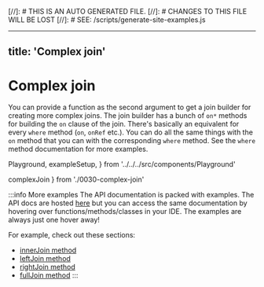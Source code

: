 [//]: # THIS IS AN AUTO GENERATED FILE.
[//]: #  CHANGES TO THIS FILE WILL BE LOST
[//]: # SEE: /scripts/generate-site-examples.js

---
title: 'Complex join'
---

# Complex join

You can provide a function as the second argument to get a join
builder for creating more complex joins. The join builder has a
bunch of `on*` methods for building the `on` clause of the join.
There's basically an equivalent for every `where` method
(`on`, `onRef` etc.). You can do all the same things with the
`on` method that you can with the corresponding `where` method.
See the `where` method documentation for more examples.

  Playground,
  exampleSetup,
} from '../../../src/components/Playground'

  complexJoin
} from './0030-complex-join'

<div style={{ marginBottom: '1em' }}>
  <Playground code={complexJoin} setupCode={exampleSetup} />
</div>

:::info More examples
The API documentation is packed with examples. The API docs are hosted [here](https://kysely-org.github.io/kysely/)
but you can access the same documentation by hovering over functions/methods/classes in your IDE. The examples are always
just one hover away!

For example, check out these sections:
 - [innerJoin method](https://kysely-org.github.io/kysely/classes/SelectQueryBuilder.html#innerJoin)
 - [leftJoin method](https://kysely-org.github.io/kysely/classes/SelectQueryBuilder.html#leftJoin)
 - [rightJoin method](https://kysely-org.github.io/kysely/classes/SelectQueryBuilder.html#rightJoin)
 - [fullJoin method](https://kysely-org.github.io/kysely/classes/SelectQueryBuilder.html#fullJoin)
:::